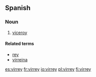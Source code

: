 ==Spanish==

===Noun===
{{es-noun-m|pl=virreyes}}

# [[viceroy]]

====Related terms====
* [[rey]]
* [[virreina]]

[[es:virrey]]
[[fr:virrey]]
[[io:virrey]]
[[pl:virrey]]
[[fi:virrey]]